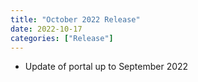 ```yaml
---
title: "October 2022 Release"
date: 2022-10-17
categories: ["Release"]
---
```


<script src="/rmarkdown-libs/header-attrs/header-attrs.js"></script>


<ul>
<li>Update of portal up to September 2022</li>
</ul>
